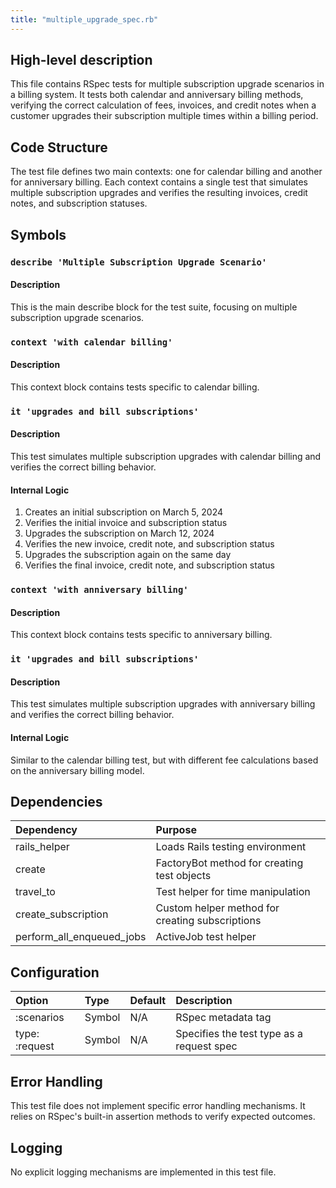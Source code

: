 ```yaml
---
title: "multiple_upgrade_spec.rb"
---
```


## High-level description
This file contains RSpec tests for multiple subscription upgrade scenarios in a billing system. It tests both calendar and anniversary billing methods, verifying the correct calculation of fees, invoices, and credit notes when a customer upgrades their subscription multiple times within a billing period.

## Code Structure
The test file defines two main contexts: one for calendar billing and another for anniversary billing. Each context contains a single test that simulates multiple subscription upgrades and verifies the resulting invoices, credit notes, and subscription statuses.

## Symbols

### `describe 'Multiple Subscription Upgrade Scenario'`
#### Description
This is the main describe block for the test suite, focusing on multiple subscription upgrade scenarios.

### `context 'with calendar billing'`
#### Description
This context block contains tests specific to calendar billing.

### `it 'upgrades and bill subscriptions'`
#### Description
This test simulates multiple subscription upgrades with calendar billing and verifies the correct billing behavior.

#### Internal Logic
1. Creates an initial subscription on March 5, 2024
2. Verifies the initial invoice and subscription status
3. Upgrades the subscription on March 12, 2024
4. Verifies the new invoice, credit note, and subscription status
5. Upgrades the subscription again on the same day
6. Verifies the final invoice, credit note, and subscription status

### `context 'with anniversary billing'`
#### Description
This context block contains tests specific to anniversary billing.

### `it 'upgrades and bill subscriptions'`
#### Description
This test simulates multiple subscription upgrades with anniversary billing and verifies the correct billing behavior.

#### Internal Logic
Similar to the calendar billing test, but with different fee calculations based on the anniversary billing model.

## Dependencies
| Dependency | Purpose |
|:-----------|:--------|
| rails_helper | Loads Rails testing environment |
| create | FactoryBot method for creating test objects |
| travel_to | Test helper for time manipulation |
| create_subscription | Custom helper method for creating subscriptions |
| perform_all_enqueued_jobs | ActiveJob test helper |

## Configuration
| Option | Type | Default | Description |
|:-------|:-----|:--------|:------------|
| :scenarios | Symbol | N/A | RSpec metadata tag |
| type: :request | Symbol | N/A | Specifies the test type as a request spec |

## Error Handling
This test file does not implement specific error handling mechanisms. It relies on RSpec's built-in assertion methods to verify expected outcomes.

## Logging
No explicit logging mechanisms are implemented in this test file.